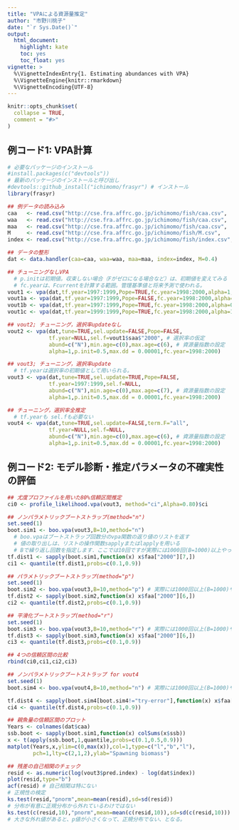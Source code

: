 ```yaml
---
title: "VPAによる資源量推定"
author: "市野川桃子"
date: "`r Sys.Date()`"
output:
  html_document:
    highlight: kate
    toc: yes
    toc_float: yes
vignette: >
  %\VignetteIndexEntry{1. Estimating abundances with VPA}
  %\VignetteEngine{knitr::rmarkdown}
  %\VignetteEncoding{UTF-8}
---
```


```r
knitr::opts_chunk$set(
  collapse = TRUE,
  comment = "#>"
)
```

## 例コード1: VPA計算

```r
# 必要なパッケージのインストール
#install.packages(c("devtools"))
# 最新のパッケージのインストールと呼び出し
#devtools::github_install("ichimomo/frasyr") # インストール
library(frasyr)

## 例データの読み込み
caa   <- read.csv("http://cse.fra.affrc.go.jp/ichimomo/fish/caa.csv",  row.names=1)
waa   <- read.csv("http://cse.fra.affrc.go.jp/ichimomo/fish/caa.csv",  row.names=1)
maa   <- read.csv("http://cse.fra.affrc.go.jp/ichimomo/fish/caa.csv",  row.names=1)
M     <- read.csv("http://cse.fra.affrc.go.jp/ichimomo/fish/M.csv",    row.names=1)
index <- read.csv("http://cse.fra.affrc.go.jp/ichimomo/fish/index.csv",row.names=1)

## データの整形
dat <- data.handler(caa=caa, waa=waa, maa=maa, index=index, M=0.4)

## チューニングなしVPA
  # p.initは初期値。収束しない場合（Fがゼロになる場合など）は、初期値を変えてみる
  # fc.yearは、Fcurrentを計算する範囲。管理基準値と将来予測で使われる。
vout1 <- vpa(dat,tf.year=1997:1999,Pope=TRUE,fc.year=1998:2000,alpha=1,p.init=0.5) 
vout1a <- vpa(dat,tf.year=1997:1999,Pope=FALSE,fc.year=1998:2000,alpha=1,p.init=0.5)
vout1b <- vpa(dat,tf.year=1997:1999,Pope=TRUE,fc.year=1998:2000,alpha=0.5,p.init=0.5)
vout1c <- vpa(dat,tf.year=1999:1999,Pope=TRUE,fc.year=1998:2000,alpha=1,p.init=0.5) 

## vout2; チューニング，選択率updateなし
vout2 <- vpa(dat,tune=TRUE,sel.update=FALSE,Pope=FALSE,
             tf.year=NULL,sel.f=vout1$saa$"2000", # 選択率の仮定
             abund=c("N"),min.age=c(0),max.age=c(6), # 資源量指数の設定
             alpha=1,p.init=0.5,max.dd = 0.00001,fc.year=1998:2000)

## vout3; チューニング，選択率update
  # tf.yearは選択率の初期値として用いられる。
vout3 <- vpa(dat,tune=TRUE,sel.update=TRUE,Pope=FALSE,
             tf.year=1997:1999,sel.f=NULL, 
             abund=c("N"),min.age=c(0),max.age=c(7), # 資源量指数の設定
             alpha=1,p.init=0.5,max.dd = 0.00001,fc.year=1998:2000)

## チューニング，選択率全推定
  # tf.yearも sel.fも必要ない
vout4 <- vpa(dat,tune=TRUE,sel.update=FALSE,term.F="all",
             tf.year=NULL,sel.f=NULL,
             abund=c("N"),min.age=c(0),max.age=c(6), # 資源量指数の設定
             alpha=1,p.init=0.5,max.dd = 0.00001,fc.year=1998:2000)
```

## 例コード2: モデル診断・推定パラメータの不確実性の評価
```r
## 尤度プロファイルを用いた80%信頼区間推定
ci0 <- profile_likelihood.vpa(vout3, method="ci",Alpha=0.80)$ci

## ノンパラメトリックブートストラップ(method="n")
set.seed(1)
boot.sim1 <- boo.vpa(vout3,B=10,method="n")
  # boo.vpaはブートストラップ回数分のvpa関数の返り値のリストを返す
  # 値の取り出しは、リストの操作関数sapplyまたはlapplyを用いる
  # Bで繰り返し回数を指定します．ここでは10回ですが実際には1000回(B=1000)以上やってください
tf.dist1 <- sapply(boot.sim1,function(x) x$faa["2000"][7,])
ci1 <- quantile(tf.dist1,probs=c(0.1,0.9))

## パラメトリックブートストラップ(method="p")
set.seed(1)
boot.sim2 <- boo.vpa(vout3,B=10,method="p") # 実際には1000回以上(B=1000)やってください
tf.dist2 <- sapply(boot.sim2,function(x) x$faa["2000"][6,])
ci2 <- quantile(tf.dist2,probs=c(0.1,0.9))

## 平滑化ブートストラップ(method="r")
set.seed(1) 
boot.sim3 <- boo.vpa(vout3,B=10,method="r") # 実際には1000回以上(B=1000)やってください
tf.dist3 <- sapply(boot.sim3,function(x) x$faa["2000"][6,])
ci3 <- quantile(tf.dist3,probs=c(0.1,0.9))

## 4つの信頼区間の比較
rbind(ci0,ci1,ci2,ci3)

## ノンパラメトリックブートストラップ for vout4
set.seed(1)
boot.sim4 <- boo.vpa(vout4,B=10,method="n") # 実際には1000回以上(B=1000)やってください

tf.dist4 <- sapply(boot.sim4[boot.sim4!="try-error"],function(x) x$faa["2000"][7,])
ci4 <- quantile(tf.dist4,probs=c(0.1,0.9))

## 親魚量の信頼区間のプロット
Years <- colnames(dat$caa)
ssb.boot <- sapply(boot.sim1,function(x) colSums(x$ssb))
x <- t(apply(ssb.boot,1,quantile,probs=c(0.1,0.5,0.9)))
matplot(Years,x,ylim=c(0,max(x)),col=1,type=c("l","b","l"),
        pch=1,lty=c(2,1,2),ylab="Spawning biomass")

## 残差の自己相関のチェック
resid <- as.numeric(log(vout3$pred.index) - log(dat$index))
plot(resid,type="b")
acf(resid) # 自己相関は特にない
# 正規性の検定
ks.test(resid,"pnorm",mean=mean(resid),sd=sd(resid))
# 分布が有意に正規分布から外れているわけではない
ks.test(c(resid,10),"pnorm",mean=mean(c(resid,10)),sd=sd(c(resid,10)))
# 大きな外れ値があると、p値が小さくなって、正規分布でない、となる。
```

